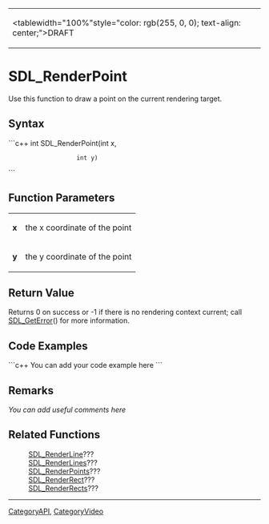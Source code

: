 <!-- pragma section-numbers off -->
<!-- pragma disable-camelcase -->
{|
|<tablewidth="100%"style="color: rgb(255, 0, 0); text-align: center;">DRAFT
|}

= SDL_RenderPoint =
Use this function to draw a point on the current rendering target.


== Syntax ==
```c++
int SDL_RenderPoint(int x, 
                    int y)
```

== Function Parameters ==
{|
|'''x'''
|the x coordinate of the point
|-
|'''y'''
|the y coordinate of the point
|}

== Return Value ==
Returns 0 on success or -1 if there is no rendering context current; call [[SDL_GetError]]() for more information.

== Code Examples ==
```c++
You can add your code example here
```

== Remarks ==
''You can add useful comments here''

== Related Functions ==
:[[SDL_RenderLine]]???
:[[SDL_RenderLines]]???
:[[SDL_RenderPoints]]???
:[[SDL_RenderRect]]???
:[[SDL_RenderRects]]???

----
[[CategoryAPI]], [[CategoryVideo]]
